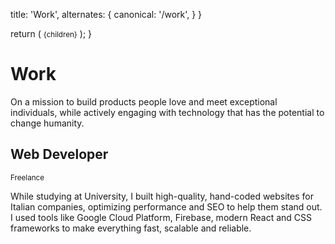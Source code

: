 
  title: 'Work',
  alternates: {
    canonical: '/work',
  }
}

  return (
    <small className="flex text-sm text-gray-500 -mt-3 mb-3">{children}</small>
  );
}

# Work

<AnimatedHeader />

On a mission to build products people love and meet exceptional individuals, while actively engaging with technology that has the potential to change humanity.

## Web Developer
<Small>Freelance</Small>

While studying at University, I built high-quality, hand-coded websites for Italian companies, optimizing performance and SEO to help them stand out. I used tools like Google Cloud Platform, Firebase, modern React and CSS frameworks to make everything fast, scalable and reliable.